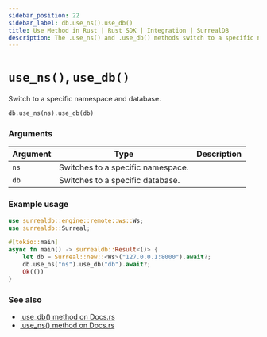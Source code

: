 ```yaml
---
sidebar_position: 22
sidebar_label: db.use_ns().use_db()
title: Use Method in Rust | Rust SDK | Integration | SurrealDB
description: The .use_ns() and .use_db() methods switch to a specific namespace and database.
---
```


# `use_ns()`, `use_db()`

Switch to a specific namespace and database.

```rust title="Method Syntax"
db.use_ns(ns).use_db(db)
```

### Arguments

<table>
    <thead>
        <tr>
            <th colspan="2" scope="col">Argument</th>
            <th colspan="2" scope="col">Type</th>
            <th colspan="2" scope="col">Description</th>
        </tr>
    </thead>
    <tbody>
        <tr>
            <td colspan="2" scope="row" data-label="Argument">
                <code>ns</code>
            </td>
            <td colspan="2" scope="row" data-label="Description">
                Switches to a specific namespace.
            </td>
        </tr>
        <tr>
            <td colspan="2" scope="row" data-label="Argument">
                <code>db</code>
            </td>
            <td colspan="2" scope="row" data-label="Description">
                Switches to a specific database.
            </td>
        </tr>
    </tbody>
</table>

### Example usage
```rust
use surrealdb::engine::remote::ws::Ws;
use surrealdb::Surreal;

#[tokio::main]
async fn main() -> surrealdb::Result<()> {
    let db = Surreal::new::<Ws>("127.0.0.1:8000").await?;
    db.use_ns("ns").use_db("db").await?;
    Ok(())
}
```

### See also

* [.use_db() method on Docs.rs](https://docs.rs/surrealdb/latest/surrealdb/struct.Surreal.html#method.use_db)
* [.use_ns() method on Docs.rs](https://docs.rs/surrealdb/latest/surrealdb/struct.Surreal.html#method.use_ns)